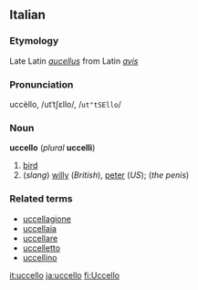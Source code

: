 ==Italian==
===Etymology===
Late Latin ''[[aucellus]]'' from Latin ''[[avis]]''
===Pronunciation===
uccèllo, /utˈtʃɛllo/, /<tt>ut"tSEllo</tt>/
===Noun===
'''uccello''' (''plural'' '''uccelli''')

#[[bird]]
#(''slang'') [[willy]] (''British''), [[peter]] (''US''); (''the penis'')

===Related terms===
*[[uccellagione]]
*[[uccellaia]]
*[[uccellare]]
*[[uccelletto]]
*[[uccellino]]

[[it:uccello]]
[[ja:uccello]]
[[fi:Uccello]]